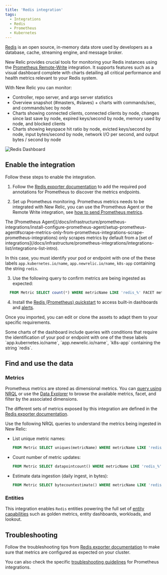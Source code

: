 ```yaml
---
title: 'Redis integration'
tags:
  - Integrations
  - Redis
  - Prometheus
  - Kubernetes
---
```



[Redis](https://redis.io/) is an open source, in-memory data store used by developers as a database, cache, streaming engine, and message broker.

New Relic provides crucial tools for monitoring your Redis instances using the [Prometheus Remote-Write](/docs/infrastructure/prometheus-integrations/install-configure-remote-write/set-your-prometheus-remote-write-integration/) integration. It supports features such as a visual dashboard complete with charts detailing all critical performance and health metrics relevant to your Redis system.

With New Relic you can monitor:

* Controller, repo server, and argo server statistics
* Overview snapshot (#masters, #slaves) + charts with commands/sec, and commands/sec by node
* Charts showing connected clients, connected clients by node, changes since last save by node, expired keys/second by node, memory used by node, and blocked clients
* Charts showing keyspace hit ratio by node, evicted keys/second by node, input bytes/second by node, network I/O per second, and output bytes / second by node

<img
  title="Redis Dashboard"
  alt="Redis Dashboard"
  src={kubernetesRedisDashboard}
/>

## Enable the integration

Follow these steps to enable the integration.

1. Follow the [Redis exporter documentation](https://github.com/prometheus-community/helm-charts/tree/main/charts/prometheus-redis-exporter) to add the required pod annotations for Prometheus to discover the metrics endpoints.

2. Set up Prometheus monitoring. Prometheus metrics needs to be integrated with New Relic, you can use the Prometheus Agent or the Remote Write integration, see [how to send Prometheus metrics](/docs/infrastructure/prometheus-integrations/get-started/send-prometheus-metric-data-new-relic/).

  <Callout variant="important">
  The [Prometheus Agent](/docs/infrastructure/prometheus-integrations/install-configure-prometheus-agent/setup-prometheus-agent#scrape-metrics-only-from-prometheus-integrations-scrape-prometheus-integrations) only scrapes metrics by default from a [set of integrations](/docs/infrastructure/prometheus-integrations/integrations-list/integrations-list-intro).

  In this case, you must identify your pod or endpoint with one of the these labels `app.kubernetes.io/name`, `app.newrelic.io/name`, `k8s-app` containing the string `redis`.
  </Callout>

3. Use the following query to confirm metrics are being ingested as expected:

  ```sql
    FROM Metric SELECT count(*) WHERE metricName LIKE 'redis_%' FACET metricName LIMIT MAX
  ```

4. Install the [Redis (Prometheus) quickstart](https://newrelic.com/instant-observability/redis-prometheus) to access built-in dashboards and [alerts](/docs/alerts-applied-intelligence/new-relic-alerts/learn-alerts/introduction-alerts/).

  Once you imported, you can edit or clone the assets to adapt them to your specific requirements.

  <Callout variant="important">
  Some charts of the dashboard include queries with conditions that require the identification of your pod or endpoint with one of the these labels `app.kubernetes.io/name`, `app.newrelic.io/name`, `k8s-app` containing the string `redis`.
  </Callout>

## Find and use the data

### Metrics

Prometheus metrics are stored as dimensional metrics. You can [query using NRQL](/docs/telemetry-data-platform/get-data/apis/query-metric-data-type/) or use the [Data Explorer](/docs/query-your-data/explore-query-data/browse-data/introduction-data-explorer/) to browse the available metrics, facet, and filter by the associated dimensions.

The different sets of metrics exposed by this integration are defined in the [Redis exporter documentation](https://github.com/oliver006/redis_exporter/blob/master/README.md#whats-exported).

Use the following NRQL queries to understand the metrics being ingested in New Relic:

* List unique metric names:

  ```sql
  FROM Metric SELECT uniques(metricName) WHERE metricName LIKE 'redis_%' LIMIT MAX
  ```

* Count number of metric updates:

  ```sql
  FROM Metric SELECT datapointcount() WHERE metricName LIKE 'redis_%' FACET metricName
  ```

* Estimate data ingestion (daily ingest, in bytes):

	```sql
  FROM Metric SELECT bytecountestimate() WHERE metricName LIKE 'redis_%' SINCE 1 day ago
  ```

### Entities

This integration enables `Redis` entities powering the full set of [entity capabilities](/docs/new-relic-solutions/new-relic-one/core-concepts/what-entity-new-relic/) such as golden metrics, entity dashboards, workloads, and lookout.

## Troubleshooting

Follow the troubleshooting tips from [Redis exporter documentation](https://github.com/oliver006/redis_exporter) to make sure that metrics are configured as expected on your cluster.

You can also check the specific [troubleshooting guidelines](/docs/infrastructure/prometheus-integrations/troubleshooting/no-data-appears-prometheus-integration) for Prometheus integrations.
